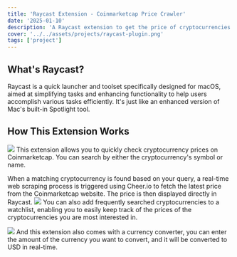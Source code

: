 ```yaml
---
title: 'Raycast Extension - Coinmarketcap Price Crawler'
date: '2025-01-10'
description: 'A Raycast extension to get the price of cryptocurrencies'
cover: '../../assets/projects/raycast-plugin.png'
tags: ['project']
---
```



## What's Raycast?

Raycast is a quick launcher and toolset specifically designed for macOS, aimed at simplifying tasks and enhancing functionality to help users accomplish various tasks efficiently.
It's just like an enhanced version of Mac's built-in Spotlight tool.

## How This Extension Works

![](../../assets/projects/Search.png)
This extension allows you to quickly check cryptocurrency prices on Coinmarketcap. 
You can search by either the cryptocurrency's symbol or name.

When a matching cryptocurrency is found based on your query, a real-time web scraping process is triggered using Cheer.io to fetch the latest price from the Coinmarketcap website. 
The price is then displayed directly in Raycast.
 ![](../../assets/projects/Watchlist.png)
You can also add frequently searched cryptocurrencies to a watchlist, enabling you to easily keep track of the prices of the cryptocurrencies you are most interested in.


 
 
 ![](../../assets/projects/CurrencyConverter.png)
 And this extension also comes with a currency converter, you can enter the amount of the currency you want to convert, and it will be converted to USD in real-time.

 